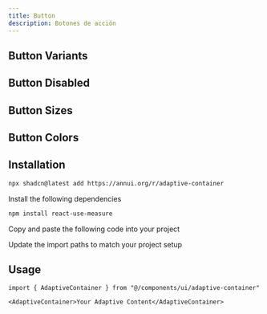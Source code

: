 ```yaml
---
title: Button
description: Botones de acción
---
```


<ComponentPreview
  name="button-demo"
  description="A component that allows you to create an adaptive container."
/>

## Button Variants

<ComponentPreview
  name="button-variants-demo"
  description="A component that allows you to create an adaptive container."
/>

## Button Disabled

<ComponentPreview
  name="button-disabled"
  description="A component that allows you to create an adaptive container."
/>

## Button Sizes

<ComponentPreview
  name="button-sizes-demo"
  description="A component that allows you to create an adaptive container."
/>


## Button Colors

<ComponentPreview
  name="button-colors-demo"
  description="A component that allows you to create an adaptive container."
/>

## Installation

<ComponentInstall>



<CLIInstall>
  
```bash
npx shadcn@latest add https://annui.org/r/adaptive-container
```

</CLIInstall>

<ManualInstall>

<Steps>

<Step>

Install the following dependencies

</Step>

```bash
npm install react-use-measure
```

<Step>

Copy and paste the following code into your project

</Step>

<ComponentSource name="adaptive-container" />

<Step>

Update the import paths to match your project setup

</Step>

</Steps>

</ManualInstall>

</ComponentInstall>

## Usage

```tsx
import { AdaptiveContainer } from "@/components/ui/adaptive-container"
```

```tsx
<AdaptiveContainer>Your Adaptive Content</AdaptiveContainer>
```
